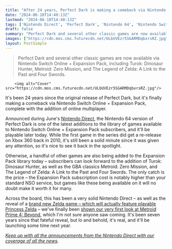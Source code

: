 ```yaml
---
title: "After 24 years, Perfect Dark is making a comeback via Nintendo Switch's priciest subscription service, complete with online multiplayer"
date: "2024-06-18T14:40:13Z"
lastmod: "2024-06-18T14:40:13Z"
tags: ['Nintendo Direct', 'Perfect Dark', 'Nintendo 64', 'Nintendo Switch Online + Expansion Pack', 'Turok: Dinosaur Hunter', 'Metroid: Zero Mission', 'The Legend of Zelda: A Link to the Past and Four Swords', 'The Legend of Zelda: Echoes of Wisdom', 'Metroid Prime 4: Beyond']
draft: false
summary: "Perfect Dark and several other classic games are now available via Nintendo Switch Online + Expansion Pack, including Turok: Dinosaur Hunter, Metroid: Zero Mission, and The Legend of Zelda: A Link to the Past and Four Swords."
images: ["https://cdn.mos.cms.futurecdn.net/ULbUVEzr5SGARMDqbxrsRZ.jpg"]
layout: PostSimple
---
```

> Perfect Dark and several other classic games are now available via Nintendo Switch Online + Expansion Pack, including Turok: Dinosaur Hunter, Metroid: Zero Mission, and The Legend of Zelda: A Link to the Past and Four Swords.


        <img alt="Cover" src="https://cdn.mos.cms.futurecdn.net/ULbUVEzr5SGARMDqbxrsRZ.jpg"/>
        
It's been 24 years since the original release of Perfect Dark, but it's finally making a comeback via Nintendo Switch Online + Expansion Pack, complete with the addition of online multiplayer.

Announced during June's [Nintendo Direct](https://www.gamesradar.com/tag/nintendo-direct/), the Nintendo 64 version of Perfect Dark is one of the latest additions to the library of games available to Nintendo Switch Online + Expansion Pack subscribers, and it'll be playable later today. While the first game in the series did get a re-release on Xbox 360 back in 2010, it's still been a solid minute since it was given any attention, so it's nice to see it back in the spotlight.

Otherwise, a handful of other games are also being added to the Expansion Pack library today – subscribers can look forward to the addition of Turok: Dinosaur Hunter, as well as the GBA classics Metroid: Zero Mission, and The Legend of Zelda: A Link to the Past and Four Swords. The only catch is the price – the Expansion Pack subscription cost is notably higher than your standard NSO service, but games like these being available on it will no doubt make it worth it for many. 

Across the board, this has been a very solid Nintendo Direct – as well as the reveal of a [<u>brand new Zelda game – which will actually feature playable Princess Zelda</u>](https://gamesradar.com/games/action/nintendo-reveals-the-legend-of-zelda-echoes-of-wisdom-which-makes-zelda-the-hero-for-the-first-time-in-38-years-and-looks-like-just-the-links-awakening-remake/) – we've finally been [<u>shown our very first look at Metroid Prime 4: Beyond</u>](https://gamesradar.com/games/metroid/metroid-prime-4-is-finally-due-to-launch-in-2025-8-years-after-it-was-first-revealed/), which I'm not sure anyone saw coming. It's been seven years since that fateful reveal, but lo and behold, it's real, and it'll be launching some time next year.

[<u><em>Keep up with all the announcements from the Nintendo Direct with our coverage of all the news</em></u>](https://www.gamesradar.com/gaming/events-conferences/nintendo-direct-june-2024-live-coverage-everything-announced/)*.*
        